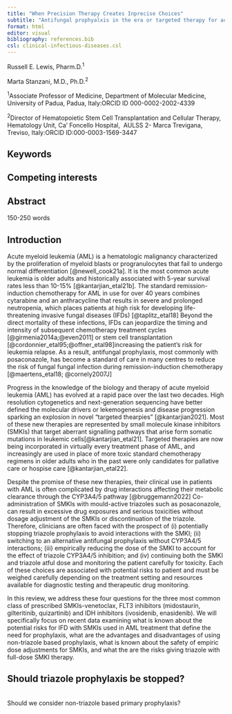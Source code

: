 ```yaml
---
title: "When Precision Therapy Creates Inprecise Choices"
subtitle: "Antifungal prophyalxis in the era or targeted therapy for acute myelogenoys leukemia"
format: html
editor: visual
bibliography: references.bib
csl: clinical-infectious-diseases.csl
---
```


Russell E. Lewis, Pharm.D.^1^

Marta Stanzani, M.D., Ph.D.^2^

^1^Associate Professor of Medicine, Department of Molecular Medicine, University of Padua, Padua, Italy:ORCID ID 000-0002-2002-4339

^2^Director of Hematopoietic Stem Cell Transplantation and Cellular Therapy,   Hematology Unit, Ca' Foncello Hospital,  AULSS 2- Marca Trevigana, Treviso, Italy:ORCID ID:000-0003-1569-3447

## 

## Keywords

## Competing interests

## 

## Abstract

150-250 words

## Introduction

Acute myeloid leukemia (AML) is a hematologic malignancy characterized by the proliferation of myeloid blasts or progranulocytes that fail to undergo normal differentiation [@newell_cook21a]. It is the most common acute leukemia is older adults and historically associated with 5-year survival rates less than 10-15% [@kantarjian_etal21b]. The standard remission-induction chemotherapy for AML in use for over 40 years combines cytarabine and an anthracycline that results in severe and prolonged neutropenia, which places patients at high risk for developing life-threatening invasive fungal diseases (IFDs) [@taplitz_etal18] Beyond the direct mortality of these infections, IFDs can jeopardize the timing and intensity of subsequent chemotherapy treatment cycles [@girmenia2014a;@even2011] or stem cell transplantation [@cordonnier_etal95;@offner_etal98]increasing the patient's risk for leukemia relapse. As a result, antifungal prophylaxis, most commonly with posaconazole, has become a standard of care in many centres to reduce the risk of fungal fungal infection during remission-induction chemotherapy [@maertens_etal18; @cornely2007J]

Progress in the knowledge of the biology and therapy of acute myeloid leukemia (AML) has evolved at a rapid pace over the last two decades. High resolution cytogenetics and next-generation sequencing have better defined the molecular drivers or lekemogenesis and disease progression sparking an explosion in novel "targeted thearpies" [@kantarjian2021]. Most of these new therapies are represented by small molecule kinase inhibitors (SMKIs) that target aberrant signalling pathways that arise form somatic mutations in leukemic cells[@kantarjian_etal21]. Targeted therapies are now being incorporated in virtually every treatment phase of AML, and increasingly are used in place of more toxic standard chemotherapy regimens in older adults who in the past were only candidates for pallative care or hospise care [@kantarjian_etal22].

Despite the promise of these new therapies, their clinical use in patients with AML is often complicated by drug interactions affecting their metabolic clearance through the CYP3A4/5 pathway [@bruggemann2022] Co-administration of SMKIs with mould-active triazoles such as posaconazole, can result in excessive drug exposures and serious toxicities without dosage adjustment of the SMKIs or discontinuation of the triazole. Therefore, clinicians are often faced with the prospect of (i) potentially stopping triazole prophylaxis to avoid interactions with the SMKI; (ii) switching to an alternative antifungal prophylaxis without CYP3A4/5 interactions; (iii) empirically reducing the dose of the SMKI to account for the effect of triazole CYP3A4/5 inhibition; and (iv) continuing both the SMKI and triazole atful dose and monitoring the patient carefully for toxicity. Each of these choices are associated with potential risks to patient and must be weighed carefully depending on the treatment setting and resources available for diagnostic testing and therapeutic drug monitoring.

In this review, we address these four questions for the three most common class of prescribed SMKIs-venetoclax, FLT3 inhibitors (midostaurin, gilteritinib, quizartinib) and IDH inhibitors (ivosidenib, enasidenib). We will specifically focus on recent data examining what is known about the potential risks for IFD with SMKIs used in AML treatment that define the need for prophylaxis, what are the advantages and disadvantages of using non-triazole based prophylaxis, what is known about the safety of empiric dose adjustments for SMKIs, and what the are the risks giving triazole with full-dose SMKI therapy.

## Should triazole prophylaxis be stopped?

\
Should we consider non-triazole based primary prophylaxis?

\
